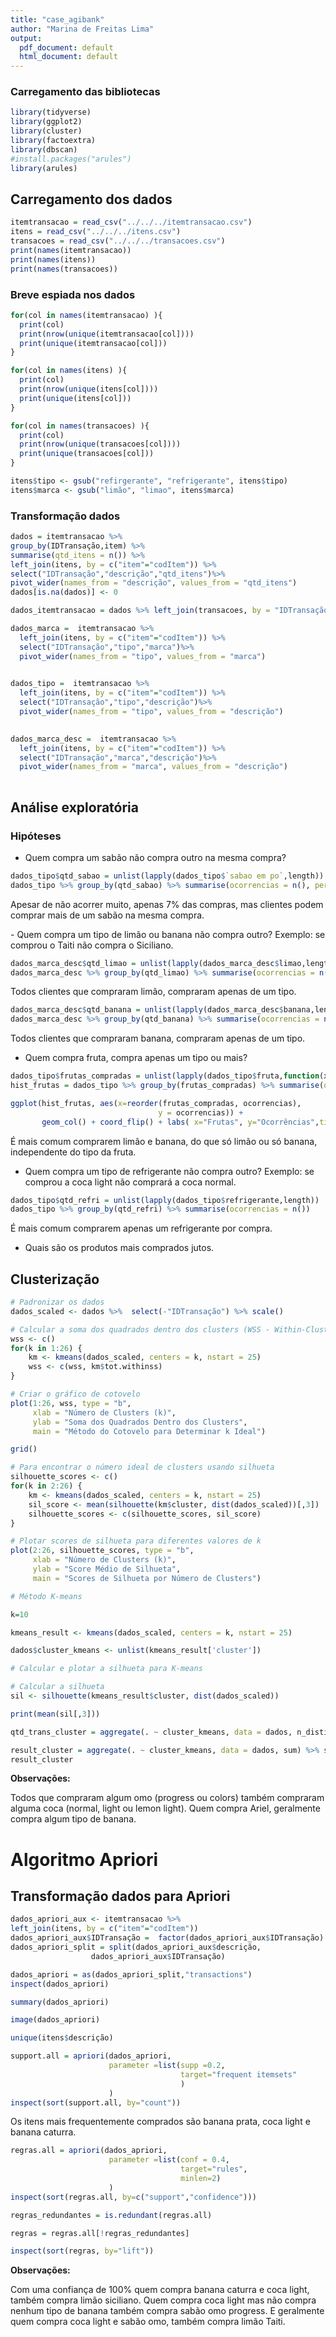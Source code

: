 ```yaml
---
title: "case_agibank"
author: "Marina de Freitas Lima"
output:
  pdf_document: default
  html_document: default
---
```


### Carregamento das bibliotecas

```r
library(tidyverse)
library(ggplot2)
library(cluster)
library(factoextra)
library(dbscan)
#install.packages("arules")
library(arules)

```

## Carregamento dos dados

```r
itemtransacao = read_csv("../../../itemtransacao.csv")
itens = read_csv("../../../itens.csv")
transacoes = read_csv("../../../transacoes.csv")
print(names(itemtransacao))
print(names(itens))
print(names(transacoes))
```

### Breve espiada nos dados

```r
for(col in names(itemtransacao) ){
  print(col)
  print(nrow(unique(itemtransacao[col])))
  print(unique(itemtransacao[col]))
}
```

```r
for(col in names(itens) ){
  print(col)
  print(nrow(unique(itens[col])))
  print(unique(itens[col]))
}


```

```r
for(col in names(transacoes) ){
  print(col)
  print(nrow(unique(transacoes[col])))
  print(unique(transacoes[col]))
}


```

```r
itens$tipo <- gsub("refirgerante", "refrigerante", itens$tipo)
itens$marca <- gsub("limão", "limao", itens$marca)
```

### Transformação dados

```r
dados = itemtransacao %>% 
group_by(IDTransação,item) %>% 
summarise(qtd_itens = n()) %>% 
left_join(itens, by = c("item"="codItem")) %>%  
select("IDTransação","descrição","qtd_itens")%>%
pivot_wider(names_from = "descrição", values_from = "qtd_itens")
dados[is.na(dados)] <- 0
```

```r
dados_itemtransacao = dados %>% left_join(transacoes, by = "IDTransação" )
```

```r
dados_marca =  itemtransacao %>%
  left_join(itens, by = c("item"="codItem")) %>%
  select("IDTransação","tipo","marca")%>%
  pivot_wider(names_from = "tipo", values_from = "marca")
  
```

```r
dados_tipo =  itemtransacao %>%
  left_join(itens, by = c("item"="codItem")) %>%
  select("IDTransação","tipo","descrição")%>%
  pivot_wider(names_from = "tipo", values_from = "descrição")
  
```

```r
dados_marca_desc =  itemtransacao %>%
  left_join(itens, by = c("item"="codItem")) %>%
  select("IDTransação","marca","descrição")%>%
  pivot_wider(names_from = "marca", values_from = "descrição")
  
```

## Análise exploratória

### Hipóteses

-   Quem compra um sabão não compra outro na mesma compra?

```r
dados_tipo$qtd_sabao = unlist(lapply(dados_tipo$`sabao em po`,length))
dados_tipo %>% group_by(qtd_sabao) %>% summarise(ocorrencias = n(), percentagem = round(n()/nrow(dados_tipo)*100,2))

```

Apesar de não acorrer muito, apenas 7% das compras, mas clientes podem comprar mais de um sabão na mesma compra.

\- Quem compra um tipo de limão ou banana não compra outro? Exemplo: se comprou o Taiti não compra o Siciliano.

```r
dados_marca_desc$qtd_limao = unlist(lapply(dados_marca_desc$limao,length))
dados_marca_desc %>% group_by(qtd_limao) %>% summarise(ocorrencias = n())

```

Todos clientes que compraram limão, compraram apenas de um tipo.

```r
dados_marca_desc$qtd_banana = unlist(lapply(dados_marca_desc$banana,length))
dados_marca_desc %>% group_by(qtd_banana) %>% summarise(ocorrencias = n())
```

Todos clientes que compraram banana, compraram apenas de um tipo.

-   Quem compra fruta, compra apenas um tipo ou mais?

```r
dados_tipo$frutas_compradas = unlist(lapply(dados_tipo$fruta,function(x) paste(unlist(x), collapse = "_")))
hist_frutas = dados_tipo %>% group_by(frutas_compradas) %>% summarise(ocorrencias = n())

ggplot(hist_frutas, aes(x=reorder(frutas_compradas, ocorrencias),
                                 y = ocorrencias)) + 
       geom_col() + coord_flip() + labs( x="Frutas", y="Ocorrências",title='Frutas compradas conjuntamente')
```

É mais comum comprarem limão e banana, do que só limão ou só banana, independente do tipo da fruta.

-   Quem compra um tipo de refrigerante não compra outro? Exemplo: se comprou a coca light não comprará a coca normal.

```r
dados_tipo$qtd_refri = unlist(lapply(dados_tipo$refrigerante,length))
dados_tipo %>% group_by(qtd_refri) %>% summarise(ocorrencias = n())
```

É mais comum comprarem apenas um refrigerante por compra.

-   Quais são os produtos mais comprados jutos.

## Clusterização

```r
# Padronizar os dados
dados_scaled <- dados %>%  select(-"IDTransação") %>% scale()

```

```r
# Calcular a soma dos quadrados dentro dos clusters (WSS - Within-Cluster Sum of Squares) para diferentes valores de k
wss <- c()
for(k in 1:26) {
    km <- kmeans(dados_scaled, centers = k, nstart = 25)
    wss <- c(wss, km$tot.withinss)
}

# Criar o gráfico de cotovelo
plot(1:26, wss, type = "b", 
     xlab = "Número de Clusters (k)", 
     ylab = "Soma dos Quadrados Dentro dos Clusters",
     main = "Método do Cotovelo para Determinar k Ideal")

grid()
```

```r
# Para encontrar o número ideal de clusters usando silhueta
silhouette_scores <- c()
for(k in 2:26) {
    km <- kmeans(dados_scaled, centers = k, nstart = 25)
    sil_score <- mean(silhouette(km$cluster, dist(dados_scaled))[,3])
    silhouette_scores <- c(silhouette_scores, sil_score)
}

# Plotar scores de silhueta para diferentes valores de k
plot(2:26, silhouette_scores, type = "b", 
     xlab = "Número de Clusters (k)", 
     ylab = "Score Médio de Silhueta",
     main = "Scores de Silhueta por Número de Clusters")

```

```r
# Método K-means

k=10

kmeans_result <- kmeans(dados_scaled, centers = k, nstart = 25)

dados$cluster_kmeans <- unlist(kmeans_result['cluster'])

# Calcular e plotar a silhueta para K-means

# Calcular a silhueta
sil <- silhouette(kmeans_result$cluster, dist(dados_scaled))

print(mean(sil[,3]))

```

```r
qtd_trans_cluster = aggregate(. ~ cluster_kmeans, data = dados, n_distinct) %>% subset(select = c(cluster_kmeans,IDTransação))

result_cluster = aggregate(. ~ cluster_kmeans, data = dados, sum) %>% subset(select = c(-IDTransação)) %>% left_join(qtd_trans_cluster, by=c("cluster_kmeans"))
result_cluster
```

**Observações:**

Todos que compraram algum omo (progress ou colors) também compraram alguma coca (normal, light ou lemon light). Quem compra Ariel, geralmente compra algum tipo de banana.

# Algoritmo Apriori

## Transformação dados para Apriori

```r
dados_apriori_aux <- itemtransacao %>% 
left_join(itens, by = c("item"="codItem")) 
dados_apriori_aux$IDTransação =  factor(dados_apriori_aux$IDTransação)
dados_apriori_split = split(dados_apriori_aux$descrição,                   
                  dados_apriori_aux$IDTransação)

dados_apriori = as(dados_apriori_split,"transactions")
inspect(dados_apriori)
```

```r
summary(dados_apriori)
```

```r
image(dados_apriori)
```

```r
unique(itens$descrição)
```

```r
support.all = apriori(dados_apriori,
                      parameter =list(supp =0.2, 
                                      target="frequent itemsets"
                                      )
                      )
inspect(sort(support.all, by="count"))
```

Os itens mais frequentemente comprados são banana prata, coca light e banana caturra.

```r
regras.all = apriori(dados_apriori,
                      parameter =list(conf = 0.4, 
                                      target="rules",
                                      minlen=2)
                      )
inspect(sort(regras.all, by=c("support","confidence")))

```

```r
regras_redundantes = is.redundant(regras.all)

regras = regras.all[!regras_redundantes]

inspect(sort(regras, by="lift"))

```

**Observações:**

Com uma confiança de 100% quem compra banana caturra e coca light, também compra limão siciliano. Quem compra coca light mas não compra nenhum tipo de banana também compra sabão omo progress. E geralmente quem compra coca light e sabão omo, também compra limão Taiti.
